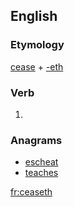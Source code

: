 ==English==

===Etymology===
[[cease]] + [[-eth]]

===Verb===
{{head|en|verb form}}

# {{en-archaic third-person singular of|cease}}

===Anagrams===
* [[escheat#English|escheat]]
* [[teaches#English|teaches]]

[[fr:ceaseth]]